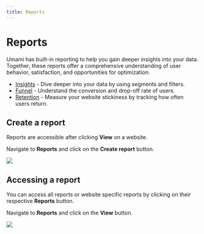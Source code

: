 ```yaml
---
title: Reports
---
```


# Reports

Umami has built-in reporting to help you gain deeper insights into your data.
Together, these reports offer a comprehensive understanding of user behavior, satisfaction, and opportunities for optimization.

- [Insights](report-insights) - Dive deeper into your data by using segments and filters.
- [Funnel](report-funnel) - Understand the conversion and drop-off rate of users.
- [Retention](report-retention) - Measure your website stickiness by tracking how often users return.

## Create a report

Reports are accessible after clicking **View** on a website.

Navigate to **Reports** and click on the **Create report** button.

<img src="/images/cloud/report-create.png" />

## Accessing a report

You can access all reports or website specific reports by clicking on their respective **Reports** button.

Navigate to **Reports** and click on the **View** button.

<img src="/images/cloud/report-detail.png" />
